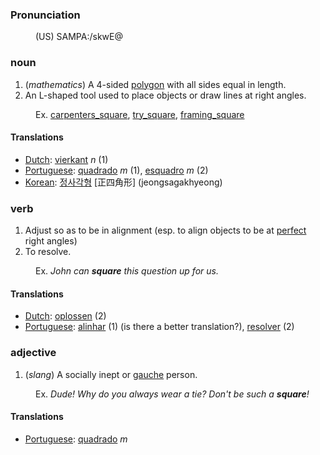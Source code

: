 ===Pronunciation===
:(US) SAMPA:/skwE@

===noun===
# (<i>mathematics</i>) A 4-sided [[polygon]] with all sides equal in length.
# An L-shaped tool used to place objects or draw lines at right angles.
:Ex. [[carpenters_square]], [[try_square]], [[framing_square]]

====Translations====
*[[Dutch]]: [[vierkant]] ''n'' (1)
*[[Portuguese]]: [[quadrado]] ''m'' (1), [[esquadro]] ''m'' (2)
*[[Korean]]: [[정사각형]] [正四角形] (jeongsagakhyeong)

===verb===
# Adjust so as to be in alignment (esp. to align objects to be at [[perfect]] right angles)
# To resolve.
:Ex. <i>John can <b>square</b> this question up for us.</i>

====Translations====
*[[Dutch]]: [[oplossen]] (2)
*[[Portuguese]]: [[alinhar]] (1) (is there a better translation?), [[resolver]] (2)

===adjective===
# (<i>slang</i>) A socially inept or [[gauche]] person.
:Ex. <i>Dude!  Why do you always wear a tie? Don't be such a <b>square</b>!</i>

====Translations====
*[[Portuguese]]: [[quadrado]] ''m''